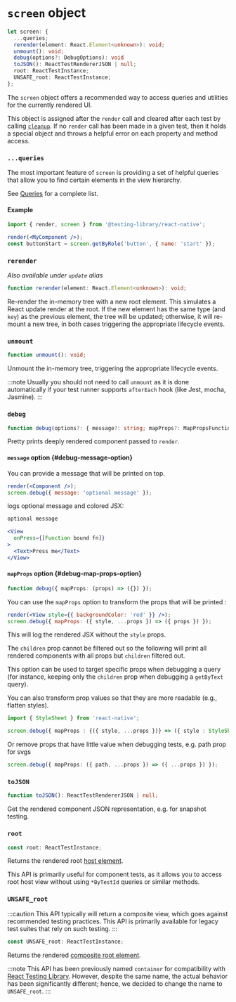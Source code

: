 # `screen` object

```ts
let screen: {
  ...queries;
  rerender(element: React.Element<unknown>): void;
  unmount(): void;
  debug(options?: DebugOptions): void
  toJSON(): ReactTestRendererJSON | null;
  root: ReactTestInstance;
  UNSAFE_root: ReactTestInstance;
};
```

The `screen` object offers a recommended way to access queries and utilities for the currently rendered UI.

This object is assigned after the `render` call and cleared after each test by calling [`cleanup`](docs/api/misc/other#cleanup). If no `render` call has been made in a given test, then it holds a special object and throws a helpful error on each property and method access.

### `...queries`

The most important feature of `screen` is providing a set of helpful queries that allow you to find certain elements in the view hierarchy.

See [Queries](docs/api/queries) for a complete list.

#### Example

```jsx
import { render, screen } from '@testing-library/react-native';

render(<MyComponent />);
const buttonStart = screen.getByRole('button', { name: 'start' });
```

### `rerender`

_Also available under `update` alias_

```ts
function rerender(element: React.Element<unknown>): void;
```

Re-render the in-memory tree with a new root element. This simulates a React update render at the root. If the new element has the same type (and `key`) as the previous element, the tree will be updated; otherwise, it will re-mount a new tree, in both cases triggering the appropriate lifecycle events.

### `unmount`

```ts
function unmount(): void;
```

Unmount the in-memory tree, triggering the appropriate lifecycle events.

:::note
Usually you should not need to call `unmount` as it is done automatically if your test runner supports `afterEach` hook (like Jest, mocha, Jasmine).
:::

### `debug`

```ts
function debug(options?: { message?: string; mapProps?: MapPropsFunction }): void;
```

Pretty prints deeply rendered component passed to `render`.

#### `message` option {#debug-message-option}

You can provide a message that will be printed on top.

```jsx
render(<Component />);
screen.debug({ message: 'optional message' });
```

logs optional message and colored JSX:

```jsx
optional message

<View
  onPress={[Function bound fn]}
>
  <Text>Press me</Text>
</View>
```

#### `mapProps` option {#debug-map-props-option}

```ts
function debug({ mapProps: (props) => ({}) });
```

You can use the `mapProps` option to transform the props that will be printed :

```jsx
render(<View style={{ backgroundColor: 'red' }} />);
screen.debug({ mapProps: ({ style, ...props }) => ({ props }) });
```

This will log the rendered JSX without the `style` props.

The `children` prop cannot be filtered out so the following will print all rendered components with all props but `children` filtered out.

This option can be used to target specific props when debugging a query (for instance, keeping only the `children` prop when debugging a `getByText` query).

You can also transform prop values so that they are more readable (e.g., flatten styles).

```ts
import { StyleSheet } from 'react-native';

screen.debug({ mapProps : {({ style, ...props })} => ({ style : StyleSheet.flatten(style), ...props }) });
```

Or remove props that have little value when debugging tests, e.g. path prop for svgs

```ts
screen.debug({ mapProps: ({ path, ...props }) => ({ ...props }) });
```

### `toJSON`

```ts
function toJSON(): ReactTestRendererJSON | null;
```

Get the rendered component JSON representation, e.g. for snapshot testing.

### `root`

```ts
const root: ReactTestInstance;
```

Returns the rendered root [host element](docs/advanced/testing-env#host-and-composite-components).

This API is primarily useful for component tests, as it allows you to access root host view without using `*ByTestId` queries or similar methods.

### `UNSAFE_root`

:::caution
This API typically will return a composite view, which goes against recommended testing practices. This API is primarily available for legacy test suites that rely on such testing.
:::

```ts
const UNSAFE_root: ReactTestInstance;
```

Returns the rendered [composite root element](docs/advanced/testing-env#host-and-composite-components).

:::note
This API has been previously named `container` for compatibility with [React Testing Library](https://testing-library.com/docs/react-testing-library/other#container-1). However, despite the same name, the actual behavior has been significantly different; hence, we decided to change the name to `UNSAFE_root`.
:::
